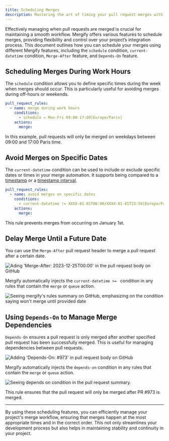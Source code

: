 ```yaml
---
title: Scheduling Merges
description: Mastering the art of timing your pull request merges with Mergify's scheduling features.
---
```



Effectively managing when pull requests are merged is crucial for maintaining a
smooth workflow. Mergify offers various features to schedule merges, providing
flexibility and control over your project’s integration process. This document
outlines how you can schedule your merges using different Mergify features,
including the `schedule` condition, `current-datetime` condition, `Merge-After`
feature, and `Depends-On` feature.

## Scheduling Merges During Work Hours

The `schedule` condition allows you to define specific times during the week
when merges should occur. This is particularly useful for avoiding merges
during off-hours or weekends.

```yaml
pull_request_rules:
  - name: merge during work hours
    conditions:
      - schedule = Mon-Fri 09:00-17:00[Europe/Paris]
    actions:
      merge:
```
In this example, pull requests will only be merged on weekdays between 09:00
and 17:00 Paris time.

## Avoid Merges on Specific Dates

The `current-datetime` condition can be used to include or exclude specific
dates or times in your merge automation. It supports being compared to a
[timestamp](/configuration/data-types/#timestamp) or a [timestamp
interval](/configuration/data-types/#timestamp-interval).

```yaml
pull_request_rules:
  - name: avoid merges on specific dates
    conditions:
      - current-datetime != XXXX-01-01T00:00/XXXX-01-01T23:59[Europe/Paris]
    actions:
      merge:
```

This rule prevents merges from occurring on January 1st.

## Delay Merge Until a Future Date

You can use the `Merge-After` pull request header to merge a pull request after
a certain date.

<Image src={mergeAfterBody} alt="Ading 'Merge-After: 2023-12-25T00:00' in the pull request body on GitHub"/>

Mergify automatically injects the `current-datetime >= ` condition in any rules
that contain the `merge` or `queue` action.

<Image src={mergeAfterSummary} alt="Seeing mergify's rules summary on GitHub, emphasizing on the condition saying won't merge until provided date"/>

## Using `Depends-On` to Manage Merge Dependencies

`Depends-On` ensures a pull request is only merged after another specified pull
request has been successfully merged. This is useful for managing dependencies
between pull requests.

<Image src={dependsOnBody} alt="Adding 'Depends-On: #973' in pull request body on GitHub"/>

Mergify automatically injects the `depends-on` condition in any rules
that contain the `merge` or `queue` action.

<Image src={dependsOnSummary} alt="Seeing depends on condition in the pull request summary."/>

This rule ensures that the pull request will only be merged after PR #973 is
merged.

---

By using these scheduling features, you can efficiently manage your project's
merge workflow, ensuring that merges happen at the most appropriate times and
in the correct order. This not only streamlines your development process but
also helps in maintaining stability and continuity in your project.
